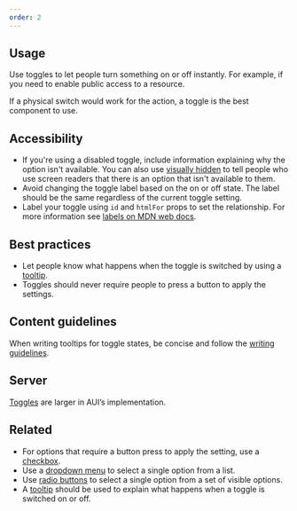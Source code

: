 ```yaml
---
order: 2
---
```


## Usage

Use toggles to let people turn something on or off instantly. For example, if you need to enable public access to a resource.

If a physical switch would work for the action, a toggle is the best component to use.

## Accessibility

- If you're using a disabled toggle, include information explaining why the option isn't available. You can also use [visually hidden](/components/visually-hidden) to tell people who use screen readers that there is an option that isn't available to them.
- Avoid changing the toggle label based on the on or off state. The label should be the same regardless of the current toggle setting.
- Label your toggle using `id` and `htmlFor` props to set the relationship. For more information see [labels on MDN web docs](https://developer.mozilla.org/en-US/docs/Web/HTML/Element/label).

## Best practices

- Let people know what happens when the toggle is switched by using a [tooltip](/components/tooltip).
- Toggles should never require people to press a button to apply the settings.

## Content guidelines

When writing tooltips for toggle states, be concise and follow the [writing guidelines](/content/writing-style).

## Server

[Toggles](https://docs.atlassian.com/aui/latest/docs/toggle-button.html) are larger in AUI’s implementation.

## Related

- For options that require a button press to apply the setting, use a [checkbox](/components/checkbox).
- Use a [dropdown menu](/components/dropdown-menu) to select a single option from a list.
- Use [radio buttons](/components/radio) to select a single option from a set of visible options.
- A [tooltip](/components/tooltip) should be used to explain what happens when a toggle is switched on or off.
